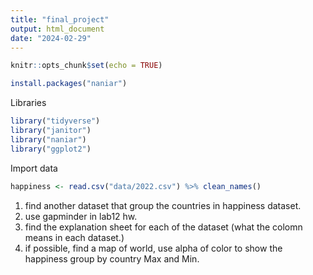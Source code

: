 ```yaml
---
title: "final_project"
output: html_document
date: "2024-02-29"
---
```


```r
knitr::opts_chunk$set(echo = TRUE)
```

```r
install.packages("naniar")
```

Libraries 
```r
library("tidyverse")
library("janitor")
library("naniar")
library("ggplot2")
```


Import data
```r
happiness <- read.csv("data/2022.csv") %>% clean_names()
```

1. find another dataset that group the countries in happiness dataset. 
2. use gapminder in lab12 hw. 
3. find the explanation sheet for each of the dataset (what the colomn means in each dataset.)
4. if possible, find a map of world, use alpha of color to show the happiness group by country
Max and Min. 

